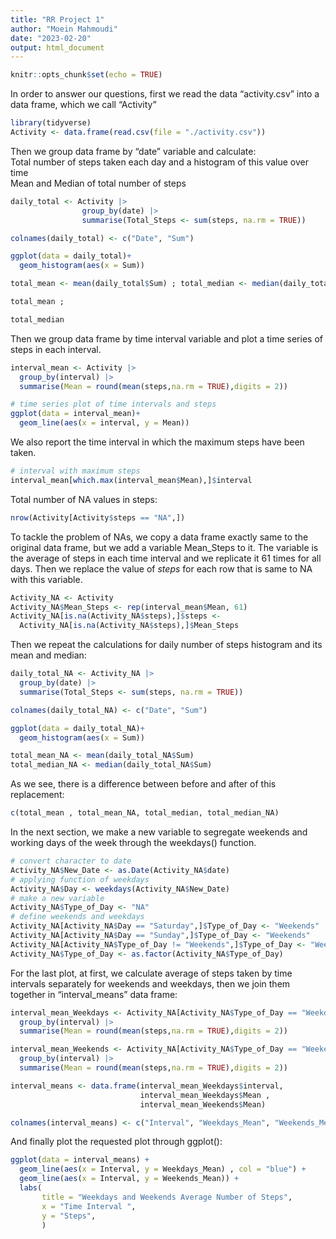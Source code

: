 ---
title: "RR Project 1"
author: "Moein Mahmoudi"
date: "2023-02-20"
output: html_document
---

```{r setup, include=FALSE}
knitr::opts_chunk$set(echo = TRUE)
```

In order to answer our questions, first we read the data "activity.csv" into a data frame, which we call "Activity"
```{r reading data, results='hide' }
library(tidyverse)
Activity <- data.frame(read.csv(file = "./activity.csv"))
```

Then we group data frame by "date" variable and calculate:  
Total number of steps taken each day and a histogram of this value over time  
Mean and Median of total number of steps
```{r histogram and mean and median, warning=FALSE}
daily_total <- Activity |>
                group_by(date) |>
                summarise(Total_Steps <- sum(steps, na.rm = TRUE))

colnames(daily_total) <- c("Date", "Sum")

ggplot(data = daily_total)+
  geom_histogram(aes(x = Sum))

total_mean <- mean(daily_total$Sum) ; total_median <- median(daily_total$Sum)

total_mean ; 

total_median
```

Then we group data frame by time interval variable and plot a time series of steps in each interval. 
```{r intervals}
interval_mean <- Activity |>
  group_by(interval) |>
  summarise(Mean = round(mean(steps,na.rm = TRUE),digits = 2))

# time series plot of time intervals and steps
ggplot(data = interval_mean)+
  geom_line(aes(x = interval, y = Mean))

```

We also report the time interval in which the maximum steps have been taken. 
```{r}
# interval with maximum steps
interval_mean[which.max(interval_mean$Mean),]$interval


```

Total number of NA values in steps:
```{r NA number}
nrow(Activity[Activity$steps == "NA",])
```

To tackle the problem of NAs, we copy a data frame exactly same to the original data frame, but we add a variable Mean_Steps to it. The variable is the average of steps in each time interval and we replicate it 61 times for all days. Then we replace the value of *steps* for each row that is same to NA with this variable.
```{r NA tackling}
Activity_NA <- Activity
Activity_NA$Mean_Steps <- rep(interval_mean$Mean, 61)
Activity_NA[is.na(Activity_NA$steps),]$steps <- 
  Activity_NA[is.na(Activity_NA$steps),]$Mean_Steps

```

Then we repeat the calculations for daily number of steps histogram and its mean and median:
```{r NA replacement}
daily_total_NA <- Activity_NA |>
  group_by(date) |>
  summarise(Total_Steps <- sum(steps, na.rm = TRUE))

colnames(daily_total_NA) <- c("Date", "Sum")

ggplot(data = daily_total_NA)+
  geom_histogram(aes(x = Sum))

total_mean_NA <- mean(daily_total_NA$Sum)
total_median_NA <- median(daily_total_NA$Sum)
```

As we see, there is a difference between before and after of this replacement:
```{r difference}
c(total_mean , total_mean_NA, total_median, total_median_NA)
```

In the next section, we make a new variable to segregate weekends and working days of the week through the weekdays() function. 
```{r weekdays}
# convert character to date 
Activity_NA$New_Date <- as.Date(Activity_NA$date)
# applying function of weekdays
Activity_NA$Day <- weekdays(Activity_NA$New_Date)
# make a new variable
Activity_NA$Type_of_Day <- "NA"
# define weekends and weekdays
Activity_NA[Activity_NA$Day == "Saturday",]$Type_of_Day <- "Weekends"
Activity_NA[Activity_NA$Day == "Sunday",]$Type_of_Day <- "Weekends"
Activity_NA[Activity_NA$Type_of_Day != "Weekends",]$Type_of_Day <- "Weekdays"
Activity_NA$Type_of_Day <- as.factor(Activity_NA$Type_of_Day)

```

For the last plot, at first, we calculate average of steps taken by time intervals separately for weekends and weekdays, then we join them together in "interval_means" data frame:
```{r}
interval_mean_Weekdays <- Activity_NA[Activity_NA$Type_of_Day == "Weekdays",] |>
  group_by(interval) |>
  summarise(Mean = round(mean(steps,na.rm = TRUE),digits = 2))

interval_mean_Weekends <- Activity_NA[Activity_NA$Type_of_Day == "Weekends",] |>
  group_by(interval) |>
  summarise(Mean = round(mean(steps,na.rm = TRUE),digits = 2))

interval_means <- data.frame(interval_mean_Weekdays$interval,
                             interval_mean_Weekdays$Mean , 
                             interval_mean_Weekends$Mean)

colnames(interval_means) <- c("Interval", "Weekdays_Mean", "Weekends_Mean")

```

And finally plot the requested plot through ggplot():
```{r}
ggplot(data = interval_means) +
  geom_line(aes(x = Interval, y = Weekdays_Mean) , col = "blue") +
  geom_line(aes(x = Interval, y = Weekends_Mean)) +
  labs(
       title = "Weekdays and Weekends Average Number of Steps",
       x = "Time Interval ",
       y = "Steps",
       )

```

